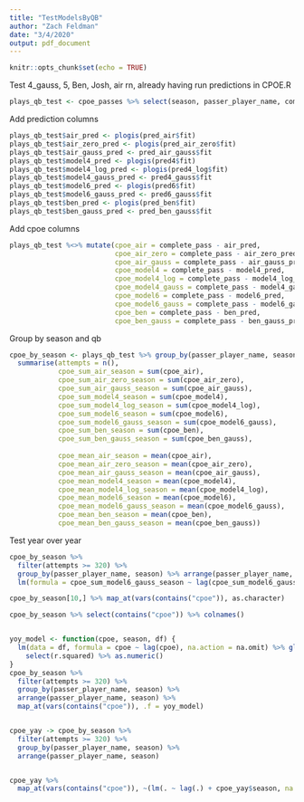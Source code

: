 ```yaml
---
title: "TestModelsByQB"
author: "Zach Feldman"
date: "3/4/2020"
output: pdf_document
---
```


```r
knitr::opts_chunk$set(echo = TRUE)
```

Test 4_gauss, 5, Ben, Josh, air rn, already having run predictions in CPOE.R
```r
plays_qb_test <- cpoe_passes %>% select(season, passer_player_name, complete_pass)
```

Add prediction columns
```r
plays_qb_test$air_pred <- plogis(pred_air$fit)
plays_qb_test$air_zero_pred <- plogis(pred_air_zero$fit)
plays_qb_test$air_gauss_pred <- pred_air_gauss$fit
plays_qb_test$model4_pred <- plogis(pred4$fit)
plays_qb_test$model4_log_pred <- plogis(pred4_log$fit)
plays_qb_test$model4_gauss_pred <- pred4_gauss$fit
plays_qb_test$model6_pred <- plogis(pred6$fit)
plays_qb_test$model6_gauss_pred <- pred6_gauss$fit
plays_qb_test$ben_pred <- plogis(pred_ben$fit)
plays_qb_test$ben_gauss_pred <- pred_ben_gauss$fit
```

Add cpoe columns
```r
plays_qb_test %<>% mutate(cpoe_air = complete_pass - air_pred,
                          cpoe_air_zero = complete_pass - air_zero_pred,
                          cpoe_air_gauss = complete_pass - air_gauss_pred,
                          cpoe_model4 = complete_pass - model4_pred,
                          cpoe_model4_log = complete_pass - model4_log_pred,
                          cpoe_model4_gauss = complete_pass - model4_gauss_pred,
                          cpoe_model6 = complete_pass - model6_pred,
                          cpoe_model6_gauss = complete_pass - model6_gauss_pred,
                          cpoe_ben = complete_pass - ben_pred,
                          cpoe_ben_gauss = complete_pass - ben_gauss_pred)
```

Group by season and qb
```r
cpoe_by_season <- plays_qb_test %>% group_by(passer_player_name, season) %>% 
  summarise(attempts = n(),
            cpoe_sum_air_season = sum(cpoe_air),
            cpoe_sum_air_zero_season = sum(cpoe_air_zero),
            cpoe_sum_air_gauss_season = sum(cpoe_air_gauss),
            cpoe_sum_model4_season = sum(cpoe_model4),
            cpoe_sum_model4_log_season = sum(cpoe_model4_log),
            cpoe_sum_model6_season = sum(cpoe_model6),
            cpoe_sum_model6_gauss_season = sum(cpoe_model6_gauss),
            cpoe_sum_ben_season = sum(cpoe_ben),
            cpoe_sum_ben_gauss_season = sum(cpoe_ben_gauss),
            
            cpoe_mean_air_season = mean(cpoe_air),
            cpoe_mean_air_zero_season = mean(cpoe_air_zero),
            cpoe_mean_air_gauss_season = mean(cpoe_air_gauss),
            cpoe_mean_model4_season = mean(cpoe_model4),
            cpoe_mean_model4_log_season = mean(cpoe_model4_log),
            cpoe_mean_model6_season = mean(cpoe_model6),
            cpoe_mean_model6_gauss_season = mean(cpoe_model6_gauss),
            cpoe_mean_ben_season = mean(cpoe_ben),
            cpoe_mean_ben_gauss_season = mean(cpoe_ben_gauss))
```

Test year over year
```r
cpoe_by_season %>% 
  filter(attempts >= 320) %>% 
  group_by(passer_player_name, season) %>% arrange(passer_player_name, season) %>%
  lm(formula = cpoe_sum_model6_gauss_season ~ lag(cpoe_sum_model6_gauss_season) + season, na.action = na.omit) %>% glance() %>% select(adj.r.squared) %>% as.numeric()
```


```r
cpoe_by_season[10,] %>% map_at(vars(contains("cpoe")), as.character)

cpoe_by_season %>% select(contains("cpoe")) %>% colnames()


yoy_model <- function(cpoe, season, df) {
  lm(data = df, formula = cpoe ~ lag(cpoe), na.action = na.omit) %>% glance() %>%
    select(r.squared) %>% as.numeric()
}
cpoe_by_season %>% 
  filter(attempts >= 320) %>% 
  group_by(passer_player_name, season) %>% 
  arrange(passer_player_name, season) %>% 
  map_at(vars(contains("cpoe")), .f = yoy_model)


cpoe_yay -> cpoe_by_season %>% 
  filter(attempts >= 320) %>% 
  group_by(passer_player_name, season) %>% 
  arrange(passer_player_name, season) 


cpoe_yay %>% 
  map_at(vars(contains("cpoe")), ~(lm(. ~ lag(.) + cpoe_yay$season, na.action = na.omit) %>% glance() %>% select(adj.r.squared) %>% as.numeric()))

```













